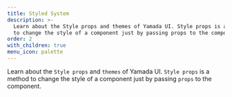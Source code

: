 ```yaml
---
title: Styled System
description: >-
  Learn about the Style props and themes of Yamada UI. Style props is a method
  to change the style of a component just by passing props to the component.
order: 2
with_children: true
menu_icon: palette
---
```


Learn about the `Style props` and `themes` of Yamada UI. `Style props` is a method to change the style of a component just by passing `props` to the component.

